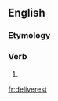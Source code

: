 ==English==

===Etymology===
{{suffix|deliver|est|lang=en}}

===Verb===
{{head|en|verb form}}

# {{en-archaic second-person singular of|deliver}}

[[fr:deliverest]]